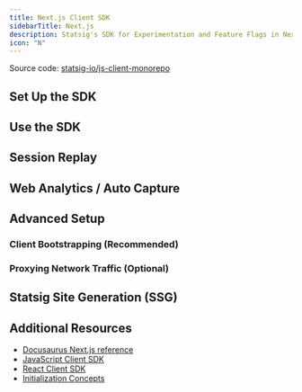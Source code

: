 ```yaml
---
title: Next.js Client SDK
sidebarTitle: Next.js
description: Statsig's SDK for Experimentation and Feature Flags in Next.js applications.
icon: "N"
---
```




<Callout icon="github">
Source code: <a href="https://github.com/statsig-io/js-client-monorepo" target="_blank" rel="noreferrer">statsig-io/js-client-monorepo</a>
</Callout>

## Set Up the SDK

<Steps>
  <Step title="Install the SDK">
    <Installation/>
    <aiSetup/>
  </Step>
  <Step title="Initialize the SDK">
    <manualInstallation/>
  </Step>
</Steps>

## Use the SDK

<checkGateIntro/>
<checkGate/>

<getDynamicConfigIntro/>
<getDynamicConfig/>

<getExperimentLayerIntro/>

<getExperiment/>

<paramStoresIntro />
<paramStore />

<logEventIntro/>
<logEvent/>

## Session Replay

<sessionReplay/>

## Web Analytics / Auto Capture

<webAnalytics/>

<JSStableID/>

## Advanced Setup

### Client Bootstrapping (Recommended)

<bootstrapping/>

### Proxying Network Traffic (Optional)

<proxying/>

## Statsig Site Generation (SSG)

<ssg/>

<statsigOptions />
<JSStatsigOptions />

## Additional Resources

- <a href="https://docs.statsig.com/client/javascript-sdk/next-js/" target="_blank" rel="noreferrer">Docusaurus Next.js reference</a>
- <a href="/client/javascript-sdk">JavaScript Client SDK</a>
- <a href="/client/React">React Client SDK</a>
 - <a href="/client/concepts/initialize">Initialization Concepts</a>

